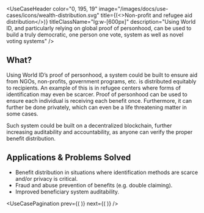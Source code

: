 <UseCaseHeader
    color="0, 195, 19"
    image="/images/docs/use-cases/icons/wealth-distribution.svg"
    title={(<>Non-profit and refugee&nbsp;aid distribution</>)}
    titleClassName="lg:w-[600px]"
    description="Using World ID, and particularly relying on global proof of personhood, can be used to build a truly democratic, one person one vote, system as well as novel voting systems"
/>

## What?

Using World ID’s proof of personhood, a system could be built to ensure aid from NGOs, non-profits, government programs, etc. is distributed equitably to recipients. An example of this is in refugee centers where forms of identification may even be scarcer. Proof of personhood can be used to ensure each individual is receiving each benefit once. Furthermore, it can further be done privately, which can even be a life threatening matter in some cases.

Such system could be built on a decentralized blockchain, further increasing auditability and accountability, as anyone can verify the proper benefit distribution.

## Applications & Problems Solved

- Benefit distribution in situations where identification methods are scarce and/or privacy is critical.
- Fraud and abuse prevention of benefits (e.g. double claiming).
- Improved beneficiary system auditability.

<Cta />

<ExploreUseCases className="mt-12" />

<UseCasePagination
    prev={(
        <UseCasePaginationItem
            image="/images/docs/use-cases/icons/social-media.svg"
            title="Social Media"
            url="/use-cases/social-media"
        />
    )}
    next={(
        <UseCasePaginationItem
            image="/images/docs/use-cases/icons/token-airdrops.svg"
            title="Token Airdrops"
            url="/use-cases/token-airdrops"
        />
    )}
/>
